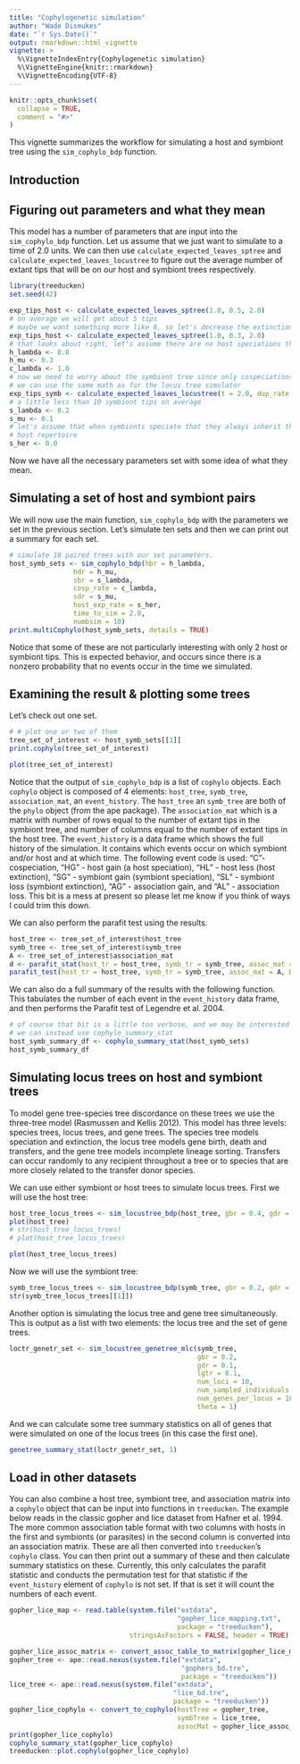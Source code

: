 ```yaml
---
title: "Cophylogenetic simulation"
author: "Wade Dismukes"
date: "`r Sys.Date()`"
output: rmarkdown::html_vignette
vignette: >
  %\VignetteIndexEntry{Cophylogenetic simulation}
  %\VignetteEngine{knitr::rmarkdown}
  %\VignetteEncoding{UTF-8}
---
```


```r
knitr::opts_chunk$set(
  collapse = TRUE,
  comment = "#>"
)
```

This vignette summarizes the workflow for simulating a host and symbiont tree using the `sim_cophylo_bdp` function. 

## Introduction


## Figuring out parameters and what they mean

This model has a number of parameters that are input into the `sim_cophylo_bdp` function. Let us assume that we just want to simulate to a time of 2.0 units. We can then use `calculate_expected_leaves_sptree` and `calculate_expected_leaves_locustree` to figure out the average number of extant tips that will be on our host and symbiont trees respectively.

```r
library(treeducken)
set.seed(42)

exp_tips_host <- calculate_expected_leaves_sptree(1.0, 0.5, 2.0)
# on average we will get about 5 tips
# maybe we want something more like 8, so let's decrease the extinction rate
exp_tips_host <- calculate_expected_leaves_sptree(1.0, 0.3, 2.0)
# that looks about right, let's assume there are no host speciations that are not cospeciations 
h_lambda <- 0.0
h_mu <- 0.3
c_lambda <- 1.0
# now we need to worry about the symbiont tree since only cospeciations are occurring
# we can use the same math as for the locus tree simulator
exp_tips_symb <- calculate_expected_leaves_locustree(t = 2.0, dup_rate = 0.2, loss_rate = 0.1, 8)
# a little less than 10 symbiont tips on average
s_lambda <- 0.2
s_mu <- 0.1
# let's assume that when symbionts speciate that they always inherit their ancestor's 
# host repertoire
s_her <- 0.0
```
Now we have all the necessary parameters set with some idea of what they mean. 

## Simulating a set of host and symbiont pairs

We will now use the main function, `sim_cophylo_bdp` with the parameters we set in the previous section.
Let's simulate ten sets and then we can print out a summary for each set.
```r
# simulate 10 paired trees with our set parameters.
host_symb_sets <- sim_cophylo_bdp(hbr = h_lambda,
                hdr = h_mu,
                sbr = s_lambda,
                cosp_rate = c_lambda,
                sdr = s_mu,
                host_exp_rate = s_her,
                time_to_sim = 2.0,
                numbsim = 10)
print.multiCophylo(host_symb_sets, details = TRUE)
```
Notice that some of these are not particularly interesting with only 2 host or symbiont tips. 
This is expected behavior, and occurs since there is a nonzero probability that no events occur in the time we simulated.

## Examining the result & plotting some trees
Let's check out one set.

```r
# # plot one or two of them
tree_set_of_interest <- host_symb_sets[[1]]
print.cophylo(tree_set_of_interest)
```

```r
plot(tree_set_of_interest)
```
Notice that the output of `sim_cophylo_bdp` is a list of `cophylo` objects.
Each `cophylo` object is composed of 4 elements: `host_tree`, `symb_tree`, `association_mat`, an `event_history`.
The `host_tree` an `symb_tree` are both of the `phylo` object (from the ape package).
The `association_mat` which is a matrix with number of rows equal to the number of extant tips in the symbiont tree, and number of columns equal to the number of extant tips in the host tree.
The `event_history` is a data frame which shows the full history of the simulation. 
It contains which events occur on which symbiont and/or host and at which time.
The following event code is used: "C"- cospeciation, "HG" - host gain (a host speciation), "HL" - host less (host extinction), "SG" - symbiont gain (symbiont speciation), "SL" - symbiont loss (symbiont extinction), "AG" - association gain, and "AL" - association loss. 
This bit is a mess at present so please let me know if you think of ways I could trim this down.

We can also perform the parafit test using the results. 

```r
host_tree <- tree_set_of_interest$host_tree
symb_tree <- tree_set_of_interest$symb_tree
A <- tree_set_of_interest$association_mat
d <- parafit_stat(host_tr = host_tree, symb_tr = symb_tree, assoc_mat = A)
parafit_test(host_tr = host_tree, symb_tr = symb_tree, assoc_mat = A, D = d, reps = 99)
```

We can also do a full summary of the results with the following function.
This tabulates the number of each event in the `event_history` data frame, and then performs the Parafit test of Legendre et al. 2004.

```r
# of course that bit is a little too verbose, and we may be interested in a lot of trees
# we can instead use cophylo_summary_stat
host_symb_summary_df <- cophylo_summary_stat(host_symb_sets)
host_symb_summary_df
```

## Simulating locus trees on host and symbiont trees

To model gene tree-species tree discordance on these trees we use the three-tree model (Rasmussen and Kellis 2012).
This model has three levels: species trees, locus trees, and gene trees.
The species tree models speciation and extinction, the locus tree models gene birth, death and transfers, and the gene tree models incomplete lineage sorting.
Transfers can occur randomly to any recipient throughout a tree or to species that are more closely related to the transfer donor species.


We can use either symbiont or host trees to simulate locus trees. First we will use the host tree:




```r
host_tree_locus_trees <- sim_locustree_bdp(host_tree, gbr = 0.4, gdr = 0.2, lgtr = 0.0, num_loci = 100)
plot(host_tree)
# str(host_tree_locus_trees)
# plot(host_tree_locus_trees)
```
```r
plot(host_tree_locus_trees)
```
Now we will use the symbiont tree:

```r
symb_tree_locus_trees <- sim_locustree_bdp(symb_tree, gbr = 0.2, gdr = 0.1, lgtr = 0.1, num_loci = 10)
str(symb_tree_locus_trees[[1]])
```

Another option is simulating the locus tree and gene tree simultaneously.
This is output as a list with two elements: the locus tree and the set of gene trees.

```r
loctr_genetr_set <- sim_locustree_genetree_mlc(symb_tree,
                                               gbr = 0.2,
                                               gdr = 0.1,
                                               lgtr = 0.1,
                                               num_loci = 10,
                                               num_sampled_individuals = 1,
                                               num_genes_per_locus = 10,
                                               theta = 1)
```

And we can calculate some tree summary statistics on all of genes that were simulated on one of the locus trees (in this case the first one). 

```r
genetree_summary_stat(loctr_genetr_set, 1)
```

## Load in other datasets

You can also combine a host tree, symbiont tree, and association matrix into a `cophylo` object that can be input into functions in `treeducken`. The example below reads in the classic gopher and lice dataset from Hafner et al. 1994.
The more common association table format with two columns with hosts in the first and symbionts (or parasites) in the second column is converted into an association matrix. 
These are all then converted into `treeducken`'s `cophylo` class. 
You can then print out a summary of these and then calculate summary statistics on these. 
Currently, this only calculates the parafit statistic and conducts the permutation test for that statistic if the `event_history` element of `cophylo` is not set. 
If that is set it will count the numbers of each event.

```r
gopher_lice_map <- read.table(system.file("extdata",
                                          "gopher_lice_mapping.txt",
                                          package = "treeducken"),
                              stringsAsFactors = FALSE, header = TRUE)

gopher_lice_assoc_matrix <- convert_assoc_table_to_matrix(gopher_lice_map)
gopher_tree <- ape::read.nexus(system.file("extdata",
                                           "gophers_bd.tre",
                                           package = "treeducken"))
lice_tree <- ape::read.nexus(system.file("extdata",
                                         "lice_bd.tre",
                                         package = "treeducken"))
gopher_lice_cophylo <- convert_to_cophylo(hostTree = gopher_tree,
                                          symbTree = lice_tree,
                                          assocMat = gopher_lice_assoc_matrix)
print(gopher_lice_cophylo)
cophylo_summary_stat(gopher_lice_cophylo)
treeducken::plot.cophylo(gopher_lice_cophylo)
```



